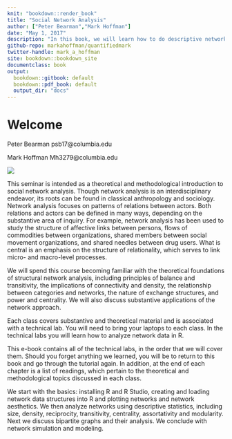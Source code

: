 ```yaml
---
knit: "bookdown::render_book"
title: "Social Network Analysis"
author: ["Peter Bearman","Mark Hoffman"]
date: "May 1, 2017"
description: "In this book, we will learn how to do descriptive network analysis with R. "
github-repo: markahoffman/quantifiedmark
twitter-handle: mark_a_hoffman
site: bookdown::bookdown_site
documentclass: book
output:
  bookdown::gitbook: default
  bookdown::pdf_book: default
  output_dir: "docs"
---
```


# Welcome {-}

Peter Bearman
psb17@columbia.edu

Mark Hoffman
Mh3279@columbia.edu

<img src="cover.png"/>

This seminar is intended as a theoretical and methodological introduction to social network analysis. Though network analysis is an interdisciplinary endeavor, its roots can be found in classical anthropology and sociology. Network analysis focuses on patterns of relations between actors. Both relations and actors can be defined in many ways, depending on the substantive area of inquiry. For example, network analysis has been used to study the structure of affective links between persons, flows of commodities between organizations, shared members between social movement organizations, and shared needles between drug users. What is central is an emphasis on the structure of relationality, which serves to link micro- and macro-level processes.

We will spend this course becoming familiar with the theoretical foundations of structural network analysis, including principles of balance and transitivity, the implications of connectivity and density, the relationship between categories and networks, the nature of exchange structures, and power and centrality. We will also discuss substantive applications of the network approach. 

Each class covers substantive and theoretical material and is associated with a technical lab.  You will need to bring your laptops to each class. In the technical labs you will learn how to analyze network data in R. 

This e-book contains all of the technical labs, in the order that we will cover them. Should you forget anything we  learned, you will be to return to this book and go through the tutorial again. In addition, at the end of each chapter is a list of readings, which pertain to the theoretical and methodological topics discussed in each class. 

We start with the basics: installing R and R Studio, creating and loading network data structures into R and plotting networks and network aesthetics. We then analyze networks using descriptive statistics, including size, density, reciprocity, transitivity, centrality, assortativity and modularity. Next we discuss bipartite graphs and their analysis. We conclude with network simulation and modeling.